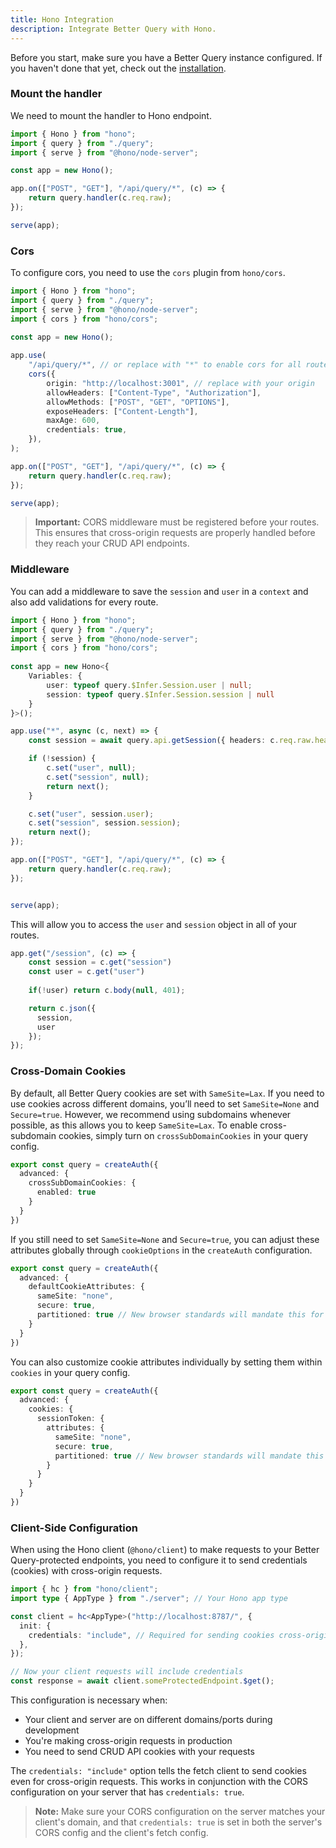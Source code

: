 ```yaml
---
title: Hono Integration
description: Integrate Better Query with Hono.
---
```


Before you start, make sure you have a Better Query instance configured. If you haven't done that yet, check out the [installation](/docs/installation).

### Mount the handler

We need to mount the handler to Hono endpoint.

```ts
import { Hono } from "hono";
import { query } from "./query";
import { serve } from "@hono/node-server";

const app = new Hono();

app.on(["POST", "GET"], "/api/query/*", (c) => {
	return query.handler(c.req.raw);
});

serve(app);
```

### Cors

To configure cors, you need to use the `cors` plugin from `hono/cors`.

```ts
import { Hono } from "hono";
import { query } from "./query";
import { serve } from "@hono/node-server";
import { cors } from "hono/cors";
 
const app = new Hono();

app.use(
	"/api/query/*", // or replace with "*" to enable cors for all routes
	cors({
		origin: "http://localhost:3001", // replace with your origin
		allowHeaders: ["Content-Type", "Authorization"],
		allowMethods: ["POST", "GET", "OPTIONS"],
		exposeHeaders: ["Content-Length"],
		maxAge: 600,
		credentials: true,
	}),
);

app.on(["POST", "GET"], "/api/query/*", (c) => {
	return query.handler(c.req.raw);
});

serve(app);
```

> **Important:** CORS middleware must be registered before your routes. This ensures that cross-origin requests are properly handled before they reach your CRUD API endpoints.

### Middleware

You can add a middleware to save the `session` and `user` in a `context` and also add validations for every route.

```ts
import { Hono } from "hono";
import { query } from "./query";
import { serve } from "@hono/node-server";
import { cors } from "hono/cors";
 
const app = new Hono<{
	Variables: {
		user: typeof query.$Infer.Session.user | null;
		session: typeof query.$Infer.Session.session | null
	}
}>();

app.use("*", async (c, next) => {
	const session = await query.api.getSession({ headers: c.req.raw.headers });

  	if (!session) {
    	c.set("user", null);
    	c.set("session", null);
    	return next();
  	}

  	c.set("user", session.user);
  	c.set("session", session.session);
  	return next();
});

app.on(["POST", "GET"], "/api/query/*", (c) => {
	return query.handler(c.req.raw);
});


serve(app);
```

This will allow you to access the `user` and `session` object in all of your routes.

```ts
app.get("/session", (c) => {
	const session = c.get("session")
	const user = c.get("user")
	
	if(!user) return c.body(null, 401);

  	return c.json({
	  session,
	  user
	});
});
```

### Cross-Domain Cookies

By default, all Better Query cookies are set with `SameSite=Lax`. If you need to use cookies across different domains, you’ll need to set `SameSite=None` and `Secure=true`. However, we recommend using subdomains whenever possible, as this allows you to keep `SameSite=Lax`. To enable cross-subdomain cookies, simply turn on `crossSubDomainCookies` in your query config.

```ts title="query.ts"
export const query = createAuth({
  advanced: {
    crossSubDomainCookies: {
      enabled: true
    }
  }
})
```

If you still need to set `SameSite=None` and `Secure=true`, you can adjust these attributes globally through `cookieOptions` in the `createAuth` configuration.

```ts title="query.ts"
export const query = createAuth({
  advanced: {
    defaultCookieAttributes: {
      sameSite: "none",
      secure: true,
      partitioned: true // New browser standards will mandate this for foreign cookies
    }
  }
})
```

You can also customize cookie attributes individually by setting them within `cookies` in your query config.

```ts title="query.ts"
export const query = createAuth({
  advanced: {
    cookies: {
      sessionToken: {
        attributes: {
          sameSite: "none",
          secure: true,
          partitioned: true // New browser standards will mandate this for foreign cookies
        }
      }
    }
  }
})
```

### Client-Side Configuration

When using the Hono client (`@hono/client`) to make requests to your Better Query-protected endpoints, you need to configure it to send credentials (cookies) with cross-origin requests.

```ts title="api.ts"
import { hc } from "hono/client";
import type { AppType } from "./server"; // Your Hono app type

const client = hc<AppType>("http://localhost:8787/", {
  init: {
    credentials: "include", // Required for sending cookies cross-origin
  },
});

// Now your client requests will include credentials
const response = await client.someProtectedEndpoint.$get();
```

This configuration is necessary when:
- Your client and server are on different domains/ports during development
- You're making cross-origin requests in production
- You need to send CRUD API cookies with your requests

The `credentials: "include"` option tells the fetch client to send cookies even for cross-origin requests. This works in conjunction with the CORS configuration on your server that has `credentials: true`.

> **Note:** Make sure your CORS configuration on the server matches your client's domain, and that `credentials: true` is set in both the server's CORS config and the client's fetch config.
